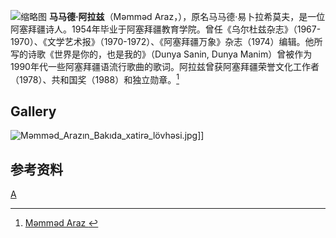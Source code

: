 [[File:Stamps_of_Azerbaijan,_2013-1119.jpg|缩略图]]
'''马马德·阿拉兹'''（Məmməd Araz，{{bd|1933年|10月4日|2004年|12月1日}}），原名马马德·易卜拉希莫夫，是一位阿塞拜疆诗人。1954年毕业于阿塞拜疆教育学院。曾任《乌尔杜兹杂志》（1967-1970）、《文学艺术报》（1970-1972）、《阿塞拜疆万象》杂志（1974）编辑。他所写的诗歌《世界是你的，也是我的》（Dunya Sanin, Dunya Manim）曾被作为1990年代一些阿塞拜疆语流行歌曲的歌词。阿拉兹曾获阿塞拜疆荣誉文化工作者（1978）、共和国奖（1988）和独立勋章。<ref name="azerintl">[http://www.adam.az/az.php?subaction=showfull&id=1221764356&archive=&start_from=&ucat=20,28,53&go=headlines&category=53 Məmməd Araz {{az_icon}}] {{webarchive|url=https://web.archive.org/web/20110706130850/http://www.adam.az/az.php?subaction=showfull&id=1221764356&archive=&start_from=&ucat=20,28,53&go=headlines&category=53 |date=2011-07-06 }}</ref>

==Gallery==
[[File:Məmməd_Arazın_Bakıda_xatirə_lövhəsi.jpg|thumb]]]]

==参考资料==
{{reflist}}

[[Category:阿塞拜疆诗人|A]]